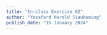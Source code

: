 ```yaml
---
title: "In-class Exercise 02"
author: "Yozafard Harold Siauheming"
publish_date: "15 January 2024"
---
```

